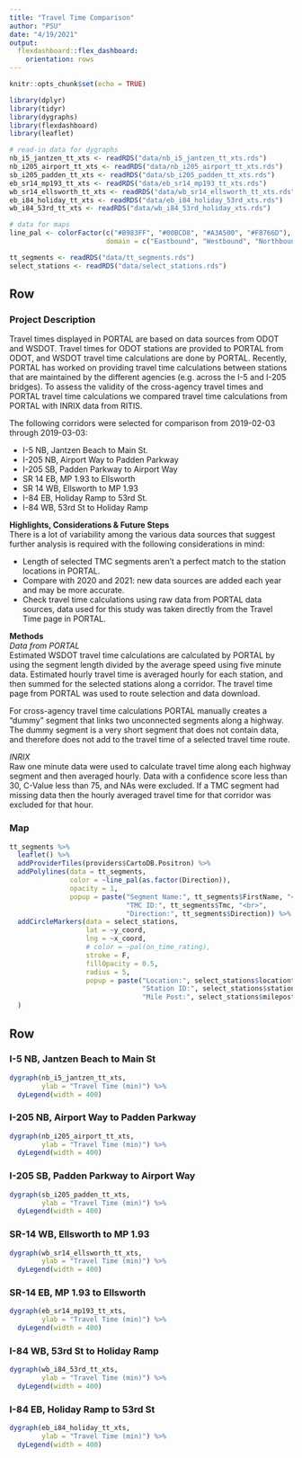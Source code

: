 ```yaml
---
title: "Travel Time Comparison"
author: "PSU"
date: "4/19/2021"
output:
  flexdashboard::flex_dashboard:
    orientation: rows
---
```


```r
knitr::opts_chunk$set(echo = TRUE)

library(dplyr)
library(tidyr)
library(dygraphs)
library(flexdashboard)
library(leaflet)

# read-in data for dygraphs
nb_i5_jantzen_tt_xts <- readRDS("data/nb_i5_jantzen_tt_xts.rds")
nb_i205_airport_tt_xts <- readRDS("data/nb_i205_airport_tt_xts.rds")
sb_i205_padden_tt_xts <- readRDS("data/sb_i205_padden_tt_xts.rds")
eb_sr14_mp193_tt_xts <- readRDS("data/eb_sr14_mp193_tt_xts.rds")
wb_sr14_ellsworth_tt_xts <- readRDS("data/wb_sr14_ellsworth_tt_xts.rds")
eb_i84_holiday_tt_xts <- readRDS("data/eb_i84_holiday_53rd_xts.rds")
wb_i84_53rd_tt_xts <- readRDS("data/wb_i84_53rd_holiday_xts.rds")

# data for maps
line_pal <- colorFactor(c("#B983FF", "#00BCD8", "#A3A500", "#F8766D"),
                        domain = c("Eastbound", "Westbound", "Northbound", "Southbound"))

tt_segments <- readRDS("data/tt_segments.rds")
select_stations <- readRDS("data/select_stations.rds")

```

Row
----------------------------------------------

### Project Description
Travel times displayed in PORTAL are based on data sources from ODOT and WSDOT. Travel times for ODOT stations are provided to PORTAL from ODOT, and WSDOT travel time calculations are done by PORTAL. Recently, PORTAL has worked on providing travel time calculations between stations that are maintained by the different agencies (e.g. across the I-5 and I-205 bridges). To assess the validity of the cross-agency travel times and PORTAL travel time calculations we compared travel time calculations from PORTAL with INRIX data from RITIS.

The following corridors were selected for comparison from 2019-02-03 through 2019-03-03:  

- I-5 NB, Jantzen Beach to Main St.
- I-205 NB, Airport Way to Padden Parkway
- I-205 SB, Padden Parkway to Airport Way
- SR 14 EB, MP 1.93 to Ellsworth
- SR 14 WB, Ellsworth to MP 1.93
- I-84 EB, Holiday Ramp to 53rd St.
- I-84 WB, 53rd St to Holiday Ramp

__Highlights, Considerations & Future Steps__  
There is a lot of variability among the various data sources that suggest further analysis is required with the following considerations in mind:  

- Length of selected TMC segments aren't a perfect match to the station locations in PORTAL.
- Compare with 2020 and 2021: new data sources are added each year and may be more accurate.
- Check travel time calculations using raw data from PORTAL data sources, data used for this study was taken directly from the Travel Time page in PORTAL.
  
__Methods__  
_Data from PORTAL_  
Estimated WSDOT travel time calculations are calculated by PORTAL by using the segment length divided by the average speed using five minute data. Estimated hourly travel time is averaged hourly for each station, and then summed for the selected stations along a corridor. The travel time page from PORTAL was used to route selection and data download.

For cross-agency travel time calculations PORTAL manually creates a "dummy" segment that links two unconnected segments along a highway. The dummy segment is a very short segment that does not contain data, and therefore does not add to the travel time of a selected travel time route.

_INRIX_  
Raw one minute data were used to calculate travel time along each highway segment and then averaged hourly. Data with a confidence score less than 30, C-Value less than 75, and NAs were excluded. If a TMC segment had missing data then the hourly averaged travel time for that corridor was excluded for that hour.

### Map
```r
tt_segments %>%
  leaflet() %>%
  addProviderTiles(providers$CartoDB.Positron) %>%
  addPolylines(data = tt_segments,
               color = ~line_pal(as.factor(Direction)),
               opacity = 1,
               popup = paste("Segment Name:", tt_segments$FirstName, "<br>",
                             "TMC ID:", tt_segments$Tmc, "<br>",
                             "Direction:", tt_segments$Direction)) %>%
  addCircleMarkers(data = select_stations,
                   lat = ~y_coord,
                   lng = ~x_coord,
                   # color = ~pal(on_time_rating),
                   stroke = F,
                   fillOpacity = 0.5,
                   radius = 5,
                   popup = paste("Location:", select_stations$locationtext, "<br>",
                                 "Station ID:", select_stations$stationid, "<br>",
                                 "Mile Post:", select_stations$milepost)
  )
```


Row {.tabset}
----------------------------------------------

### I-5 NB, Jantzen Beach to Main St
```r
dygraph(nb_i5_jantzen_tt_xts,
        ylab = "Travel Time (min)") %>%
  dyLegend(width = 400)
```

### I-205 NB, Airport Way to Padden Parkway
```r
dygraph(nb_i205_airport_tt_xts,
        ylab = "Travel Time (min)") %>%
  dyLegend(width = 400)
```

### I-205 SB, Padden Parkway to Airport Way
```r
dygraph(sb_i205_padden_tt_xts,
        ylab = "Travel Time (min)") %>%
  dyLegend(width = 400)
```

### SR-14 WB, Ellsworth to MP 1.93
```r
dygraph(wb_sr14_ellsworth_tt_xts,
        ylab = "Travel Time (min)") %>%
  dyLegend(width = 400)
```

### SR-14 EB, MP 1.93 to Ellsworth
```r
dygraph(eb_sr14_mp193_tt_xts,
        ylab = "Travel Time (min)") %>%
  dyLegend(width = 400)
```

### I-84 WB, 53rd St to Holiday Ramp
```r
dygraph(wb_i84_53rd_tt_xts,
        ylab = "Travel Time (min)") %>%
  dyLegend(width = 400)
```

### I-84 EB, Holiday Ramp to 53rd St
```r
dygraph(eb_i84_holiday_tt_xts,
        ylab = "Travel Time (min)") %>%
  dyLegend(width = 400)
```